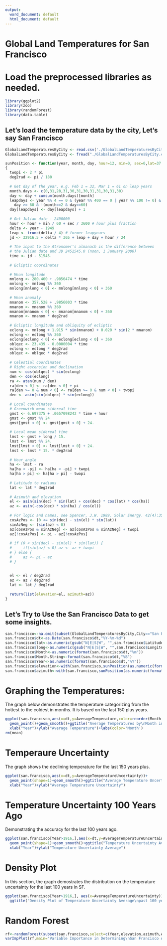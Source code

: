 ---
output:
  word_document: default
  html_document: default
---
# Global Land Temperatures for San Francisco


# Load the preprocessed libraries as needed.

```{r}
library(ggplot2)
library(zoo)
library(randomForest)
library(data.table)
```


## Let's load the temperature data by the city, Let's say San Francisco
```{r}
GlobalLandTemperaturesByCity <- read.csv('./GlobalLandTemperaturesByCity.csv')
GlobalLandTemperaturesByCity <- fread("./GlobalLandTemperaturesByCity.csv")
```

```{r, echo=FALSE}
sunPosition <- function(year, month, day, hour=12, min=0, sec=0,lat=37.77, long=122.42) 
{
  twopi <- 2 * pi
  deg2rad <- pi / 180
  
  # Get day of the year, e.g. Feb 1 = 32, Mar 1 = 61 on leap years
  month.days <- c(0,31,28,31,30,31,30,31,31,30,31,30)
  day <- day + cumsum(month.days)[month]
  leapdays <- year %% 4 == 0 & (year %% 400 == 0 | year %% 100 != 0) & 
    day >= 60 & !(month==2 & day==60)
  day[leapdays] <- day[leapdays] + 1
  
  # Get Julian date - 2400000
  hour <- hour + min / 60 + sec / 3600 # hour plus fraction
  delta <- year - 1949
  leap <- trunc(delta / 4) # former leapyears
  jd <- 32916.5 + delta * 365 + leap + day + hour / 24
  
  # The input to the Atronomer's almanach is the difference between
  # the Julian date and JD 2451545.0 (noon, 1 January 2000)
  time <- jd - 51545.
  
  # Ecliptic coordinates
  
  # Mean longitude
  mnlong <- 280.460 + .9856474 * time
  mnlong <- mnlong %% 360
  mnlong[mnlong < 0] <- mnlong[mnlong < 0] + 360
  
  # Mean anomaly
  mnanom <- 357.528 + .9856003 * time
  mnanom <- mnanom %% 360
  mnanom[mnanom < 0] <- mnanom[mnanom < 0] + 360
  mnanom <- mnanom * deg2rad
  
  # Ecliptic longitude and obliquity of ecliptic
  eclong <- mnlong + 1.915 * sin(mnanom) + 0.020 * sin(2 * mnanom)
  eclong <- eclong %% 360
  eclong[eclong < 0] <- eclong[eclong < 0] + 360
  oblqec <- 23.439 - 0.0000004 * time
  eclong <- eclong * deg2rad
  oblqec <- oblqec * deg2rad
  
  # Celestial coordinates
  # Right ascension and declination
  num <- cos(oblqec) * sin(eclong)
  den <- cos(eclong)
  ra <- atan(num / den)
  ra[den < 0] <- ra[den < 0] + pi
  ra[den >= 0 & num < 0] <- ra[den >= 0 & num < 0] + twopi
  dec <- asin(sin(oblqec) * sin(eclong))
  
  # Local coordinates
  # Greenwich mean sidereal time
  gmst <- 6.697375 + .0657098242 * time + hour
  gmst <- gmst %% 24
  gmst[gmst < 0] <- gmst[gmst < 0] + 24.
  
  # Local mean sidereal time
  lmst <- gmst + long / 15.
  lmst <- lmst %% 24.
  lmst[lmst < 0] <- lmst[lmst < 0] + 24.
  lmst <- lmst * 15. * deg2rad
  
  # Hour angle
  ha <- lmst - ra
  ha[ha < -pi] <- ha[ha < -pi] + twopi
  ha[ha > pi] <- ha[ha > pi] - twopi
  
  # Latitude to radians
  lat <- lat * deg2rad
  
  # Azimuth and elevation
  el <- asin(sin(dec) * sin(lat) + cos(dec) * cos(lat) * cos(ha))
  az <- asin(-cos(dec) * sin(ha) / cos(el))
  
  # For logic and names, see Spencer, J.W. 1989. Solar Energy. 42(4):353
  cosAzPos <- (0 <= sin(dec) - sin(el) * sin(lat))
  sinAzNeg <- (sin(az) < 0)
  az[cosAzPos & sinAzNeg] <- az[cosAzPos & sinAzNeg] + twopi
  az[!cosAzPos] <- pi - az[!cosAzPos]
  
  # if (0 < sin(dec) - sin(el) * sin(lat)) {
  #     if(sin(az) < 0) az <- az + twopi
  # } else {
  #     az <- pi - az
  # }
  
  
  el <- el / deg2rad
  az <- az / deg2rad
  lat <- lat / deg2rad
  
  return(list(elevation=el, azimuth=az))
}
```


## Let's Try to Use the San Francisco Data to get some insights.

```{r}
san.francisco<-na.omit(subset(GlobalLandTemperaturesByCity,City=="San Francisco"))
san.francisco$dt<-as.Date(san.francisco$dt,"%Y-%m-%d")
san.francisco$lat<-as.numeric(gsub("N|E|S|W", "",san.francisco$Latitude))*ifelse(grepl("S",san.francisco$Latitude),-1,1)
san.francisco$long<-as.numeric(gsub("N|E|S|W", "",san.francisco$Longitude))*ifelse(grepl("W",san.francisco$Longitude),-1,1)
san.francisco$Month<-as.numeric(format(san.francisco$dt,"%m"))
san.francisco$Month.String<-format(san.francisco$dt,"%B")
san.francisco$Year<-as.numeric(format(san.francisco$dt,"%Y"))
san.francisco$elevation<-with(san.francisco,sunPosition(as.numeric(format(dt,"%Y")),as.numeric(format(dt,"%m")),1,12,0,0,lat,long)$elevation)
san.francisco$azimuth<-with(san.francisco,sunPosition(as.numeric(format(dt,"%Y")),as.numeric(format(dt,"%m")),1,12,0,0,lat,long)$azimuth)
```


# Graphing the Temperatures:
The graph below demonstrates the temperature categorizing from the hottest to the coldest in months. It is based on the last 150 plus years.
```{r}
ggplot(san.francisco,aes(x=dt,y=AverageTemperature,color=reorder(Month.String,-AverageTemperature,mean)))+
  geom_point()+geom_smooth()+ggtitle("Average Temperatures by\nMonth in San Francisco")+
  xlab("Year")+ylab("Average Temperature")+labs(color='Month')
rm(mean)
```



# Temperaure Uncertainty
The graph shows the declining temperature for the last 150 years plus.
```{r}
ggplot(san.francisco,aes(x=dt,y=AverageTemperatureUncertainty))+
  geom_point(shape=1)+geom_smooth()+ggtitle("Average Temperature Uncertainty\nOver Time In San Francisco")+
  xlab("Year")+ylab("Average Temperature Uncertainty")
```



# Temperature Uncertainty 100 Years Ago
Demonstrating the accuracy for the last 100 years ago.
```{r}
ggplot(san.francisco[Year>1916,],aes(x=dt,y=AverageTemperatureUncertainty))+
  geom_point(shape=1)+geom_smooth()+ggtitle("Temperature Uncertainty Average\nPast 100 Years In San Francisco")+
  xlab("Year")+ylab("Temperature Uncertainty Average")
```



# Density Plot

In this section, the graph demostrates the distribution on the temperature uncertainty for the last 100 years in SF.
```{r}
ggplot(san.francisco[Year>1916,], aes(x=AverageTemperatureUncertainty)) + geom_density()+
  ggtitle("Density Plot of Temperature Uncertainty Average\npast 100 years in San Francisco")
```


# Random Forest

```{r}
rf<-randomForest(subset(san.francisco,select=c(Year,elevation,azimuth,AverageTemperatureUncertainty)),san.francisco$AverageTemperature)
varImpPlot(rf,main="Variable Importance in Determining\nSan Francisco Average Temperatures")
```

